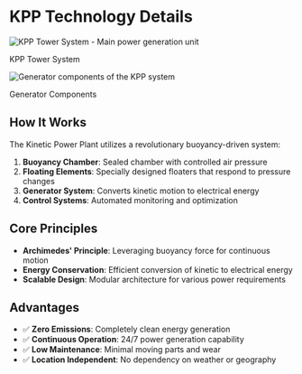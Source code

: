 

<Head>
  <title>KPP Technology Overview - Deep Engineering</title>
  <meta name="description" content="Learn about the revolutionary Kinetic Power Plant technology - buoyancy-driven system for continuous clean energy generation." />
</Head>

<SlideLayout prevHref="/slides/1-introduction" nextHref="/slides/3-performance" title="KPP Technology Overview">

# KPP Technology Details

<div style={{ display: 'grid', gridTemplateColumns: 'repeat(auto-fit, minmax(250px, 1fr))', gap: '1rem', margin: '2rem 0' }}>
  <div style={{ textAlign: 'center' }}>
    <Image
      src="/images/kpp-tower.avif"
      alt="KPP Tower System - Main power generation unit"
      width={250}
      height={200}
      style={{ borderRadius: '8px' }}
    />
    <p style={{ marginTop: '0.5rem', fontSize: '0.9rem', color: '#666' }}>KPP Tower System</p>
  </div>
  <div style={{ textAlign: 'center' }}>
    <Image
      src="/images/generator.avif"
      alt="Generator components of the KPP system"
      width={250}
      height={200}
      style={{ borderRadius: '8px' }}
    />
    <p style={{ marginTop: '0.5rem', fontSize: '0.9rem', color: '#666' }}>Generator Components</p>
  </div>
</div>

## How It Works

The Kinetic Power Plant utilizes a revolutionary buoyancy-driven system:

1. **Buoyancy Chamber**: Sealed chamber with controlled air pressure
2. **Floating Elements**: Specially designed floaters that respond to pressure changes
3. **Generator System**: Converts kinetic motion to electrical energy
4. **Control Systems**: Automated monitoring and optimization

## Core Principles

- **Archimedes' Principle**: Leveraging buoyancy force for continuous motion
- **Energy Conservation**: Efficient conversion of kinetic to electrical energy
- **Scalable Design**: Modular architecture for various power requirements

## Advantages

- ✅ **Zero Emissions**: Completely clean energy generation
- ✅ **Continuous Operation**: 24/7 power generation capability
- ✅ **Low Maintenance**: Minimal moving parts and wear
- ✅ **Location Independent**: No dependency on weather or geography

</SlideLayout>
